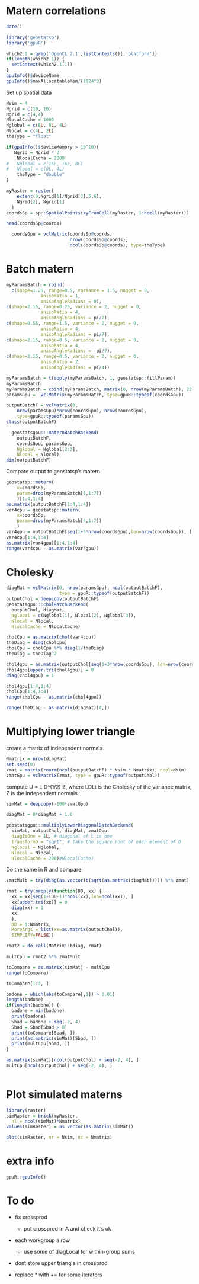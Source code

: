 <!--
%\VignetteEngine{knitr::knitr}
%\VignetteIndexEntry{Matern correlations}
-->


# Matern correlations

```r
date()
```


```r
library('geostatsp')
library('gpuR')

```


```r
which2.1 = grep('OpenCL 2.1',listContexts()[,'platform'])
if(length(which2.1)) {
  setContext(which2.1[1])
}
gpuInfo()$deviceName
gpuInfo()$maxAllocatableMem/(1024^3)
```

Set up spatial data

```r

Nsim = 4
Ngrid = c(10, 10)
Ngrid = c(4,4)
NlocalCache = 1000
Nglobal = c(8L, 8L, 4L)
Nlocal = c(4L, 2L)
theType = "float"

if(gpuInfo()$deviceMemory > 10^10){
   Ngrid = Ngrid * 2
    NlocalCache = 2000
#   Nglobal = c(16L, 16L, 8L)
#   Nlocal = c(8L, 4L)
    theType = "double"
}

myRaster = raster(
    extent(0,Ngrid[1]/Ngrid[2],5,6),
    Ngrid[2], Ngrid[1]
  )
coordsSp = sp::SpatialPoints(xyFromCell(myRaster, 1:ncell(myRaster)))

head(coordsSp@coords)

  coordsGpu = vclMatrix(coordsSp@coords, 
                        nrow(coordsSp@coords), 
                        ncol(coordsSp@coords), type=theType)
```



# Batch matern

```r
myParamsBatch = rbind(
  c(shape=1.25, range=0.5, variance = 1.5, nugget = 0, 
             anisoRatio = 1, 
             anisoAngleRadians = 0), 
c(shape=2.15, range=0.25, variance = 2, nugget = 0, 
             anisoRatio = 4, 
             anisoAngleRadians = pi/7),
c(shape=0.55, range=1.5, variance = 2, nugget = 0, 
             anisoRatio = 4, 
             anisoAngleRadians = pi/7),
c(shape=2.15, range=0.5, variance = 2, nugget = 0, 
             anisoRatio = 4, 
             anisoAngleRadians = -pi/7),
c(shape=2.15, range=0.5, variance = 2, nugget = 0, 
             anisoRatio = 2, 
             anisoAngleRadians = pi/4))

myParamsBatch = t(apply(myParamsBatch, 1, geostatsp::fillParam))
myParamsBatch
myParamsBatch = cbind(myParamsBatch, matrix(0, nrow(myParamsBatch), 22-ncol(myParamsBatch)))
paramsGpu =  vclMatrix(myParamsBatch, type=gpuR::typeof(coordsGpu))

outputBatchF = vclMatrix(0, 
    nrow(paramsGpu)*nrow(coordsGpu), nrow(coordsGpu),
    type=gpuR::typeof(paramsGpu))
class(outputBatchF)
```


```r
  geostatsgpu:::maternBatchBackend(
    outputBatchF,
    coordsGpu, paramsGpu,  
    Nglobal = Nglobal[2:3], 
    Nlocal = Nlocal)
dim(outputBatchF)
```


Compare output to geostatsp's matern

```r

geostatsp::matern(
    x=coordsSp,
    param=drop(myParamsBatch[1,1:7])
    )[1:4,1:4]
as.matrix(outputBatchF[1:4,1:4])
var4cpu = geostatsp::matern(
    x=coordsSp,
    param=drop(myParamsBatch[4,1:7])
    )
var4gpu = outputBatchF[seq(1+3*nrow(coordsGpu),len=nrow(coordsGpu)), ]
var4cpu[1:4,1:4]
as.matrix(var4gpu)[1:4,1:4]
range(var4cpu - as.matrix(var4gpu))
```

# Cholesky


```r
diagMat = vclMatrix(0, nrow(paramsGpu), ncol(outputBatchF), 
                    type = gpuR::typeof(outputBatchF))
outputChol = deepcopy(outputBatchF)
geostatsgpu:::cholBatchBackend(
  outputChol, diagMat, 
  Nglobal = c(Nglobal[1], Nlocal[2], Nglobal[3]),
  Nlocal = Nlocal,
  NlocalCache = NlocalCache)
```

```r
cholCpu = as.matrix(chol(var4cpu))
theDiag = diag(cholCpu)
cholCpu = cholCpu %*% diag(1/theDiag)
theDiag = theDiag^2

chol4gpu = as.matrix(outputChol[seq(1+3*nrow(coordsGpu), len=nrow(coordsGpu)),])
chol4gpu[upper.tri(chol4gpu)] = 0
diag(chol4gpu) = 1

chol4gpu[1:4,1:4]
cholCpu[1:4,1:4]
range(cholCpu - as.matrix(chol4gpu))

range(theDiag - as.matrix(diagMat)[4,])
```

# Multiplying lower triangle


create a matrix of independent normals

```r
Nmatrix = nrow(diagMat)
set.seed(0)
zmat = matrix(rnorm(ncol(outputBatchF) * Nsim * Nmatrix), ncol=Nsim)
zmatGpu = vclMatrix(zmat, type = gpuR::typeof(outputChol))
```

compute U = L D^(1/2) Z, where LDLt is the Cholesky of the variance matrix, Z is the independent normals

```r
simMat = deepcopy(-100*zmatGpu)

diagMat = 0*diagMat + 1.0

geostatsgpu:::multiplyLowerDiagonalBatchBackend(
  simMat, outputChol, diagMat, zmatGpu,
  diagIsOne = 1L, # diagonal of L is one
  transformD = "sqrt", # take the square root of each element of D
  Nglobal = Nglobal,
  Nlocal = Nlocal,
  NlocalCache = 200)#NlocalCache)
```

Do the same in R and compare
```r
zmatMult = try(diag(as.vector(t(sqrt(as.matrix(diagMat))))) %*% zmat)

rmat = try(mapply(function(DD, xx) {
  xx = xx[seq(1+(DD-1)*ncol(xx),len=ncol(xx)), ]
  xx[upper.tri(xx)] = 0
  diag(xx) = 1
  xx
  },
  DD = 1:Nmatrix,
  MoreArgs = list(xx=as.matrix(outputChol)),
  SIMPLIFY=FALSE))

rmat2 = do.call(Matrix::bdiag, rmat)

multCpu = rmat2 %*% zmatMult

toCompare = as.matrix(simMat) - multCpu
range(toCompare)

toCompare[1:3, ]

badone = which(abs(toCompare[,1]) > 0.01)
length(badone)
if(length(badone)) {
  badone = min(badone)
  print(badone)
  Sbad = badone + seq(-2, 4)
  Sbad = Sbad[Sbad > 0]
  print(toCompare[Sbad, ])
  print(as.matrix(simMat)[Sbad, ])
  print(multCpu[Sbad, ])
}

as.matrix(simMat)[ncol(outputChol) + seq(-2, 4), ]
multCpu[ncol(outputChol) + seq(-2, 4), ]



```


# Plot simulated materns

```r
library(raster)
simRaster = brick(myRaster, 
  nl = ncol(simMat)*Nmatrix)
values(simRaster) = as.vector(as.matrix(simMat))

plot(simRaster, nr = Nsim, nc = Nmatrix)

```


# extra info

```r
gpuR::gpuInfo()
```




# To do

- fix crossprod

    - put crossprod in A and check it's ok
- each workgroup a row

    - use some of diagLocal for within-group sums
- dont store upper triangle in crossprod
- replace * with += for some iterators

